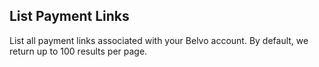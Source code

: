 ## List Payment Links

List all payment links associated with your Belvo account. By default, we return up to 100 results per page.
